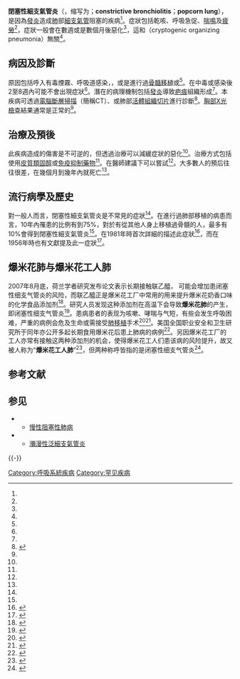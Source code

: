 {{medical}}
{{Infobox medical condition (new)
| name = 闭塞性细支气管炎<br/>Bronchiolitis obliterans
| synonyms = Obliterative bronchiolitis (OB),<ref name=NIH2012/><br/> constrictive bronchiolitis (CB),<ref name=cb>{{Cite journal| pmid = 9845757| last1 = Schlesinger| date = Jan 1998 | first1 = C.| last2 = Meyer | first2 = C.| last3 = Veeraraghavan | first3 = S.| last4 = Koss | first4 = M.| title = Constrictive (obliterative) bronchiolitis: diagnosis, etiology, and a critical review of the literature| volume = 2| issue = 5| pages = 321–334| journal = Annals of Diagnostic Pathology| doi = 10.1016/S1092-9134(98)80026-9}}</ref><br/> bronchiolitis obliterans syndrome (BOS),<br/> popcorn lung
| image = CTBO.png
| caption = 高解析度電腦斷層掃描，看到闭塞性细支气管炎，以及毛玻璃狀化、空氣滯積及支气管壁增厚<ref>{{cite journal|last1=Xie|first1=BQ|last2=Wang|first2=W|last3=Zhang|first3=WQ|last4=Guo|first4=XH|last5=Yang|first5=MF|last6=Wang|first6=L|last7=He|first7=ZX|last8=Tian|first8=YQ|title=Ventilation/perfusion scintigraphy in children with post-infectious bronchiolitis obliterans: a pilot study.|journal=PLOS ONE|date=2014|volume=9|issue=5|pages=e98381|pmid=24852165|doi=10.1371/journal.pone.0098381|pmc=4031120}}</ref>
| symptoms = 乾咳、呼吸急促、[[喘鳴|喘鳴]]及[[疲勞|疲勞]]<ref name=NIH2012/>
| complications = 
| onset = 在數週或數個月後會惡化<ref name=Ly2012/>
| duration = 
| types = 
| causes = 有毒煙霧、呼吸道感染，{{le|結締組織病|Connective tissue disease}}，或是進行過[[骨髓移植|骨髓移植]]或{{le|心肺移植|heart–lung transplant}}<ref name=NIH2012/>
| risks = 
| diagnosis = [[X射线计算机断层成像|X射线计算机断层成像]]、{{link-en|肺功能試驗|pulmonary function test}}或肺部[[活體組織切片|活體組織切片]]<ref name=NIH2012/>
| differential = [[哮喘|哮喘]]<ref>{{cite book|last1=Lockey|first1=Richard F.|last2=Ledford|first2=Dennis K.|title=Asthma: Comorbidities, Coexisting Conditions, and Differential Diagnosis|date=2014|publisher=Oxford University Press|isbn=9780199918072|page=111|url=https://books.google.com/books?id=9Do_AwAAQBAJ&pg=PA110|language=en|deadurl=no|archiveurl=https://web.archive.org/web/20170908180941/https://books.google.com/books?id=9Do_AwAAQBAJ&pg=PA110|archivedate=2017-09-08|df=}}</ref>
| prevention = 
| treatment = [[皮質類固醇|皮質類固醇]]、[[免疫抑制劑|免疫抑制藥物]]、{{le|肺部移植|Lung_transplantation}}<ref name=NIH2012/><ref name=Ly2012/>
| medication = 
| prognosis = 多半不佳<ref name=Ly2012/>
| frequency = 罕見<ref name=Ly2012/>
| deaths = 
}}
<!-- 定義及症狀 -->

'''閉塞性細支氣管炎'''（{{lang-en|Obliterative bronchiolitis (OB)}}，缩写为'''{{lang|en|OB}}'''；'''constrictive bronchiolitis'''；'''popcorn lung'''），是因為[[發炎|發炎]]造成[[肺|肺]]部[[小支氣管|細支氣管]]阻塞的疾病<ref name=NIH2012/>。症狀包括乾咳、呼吸急促、[[喘鳴|喘鳴]]及[[疲勞|疲勞]]<ref name=NIH2012/>，症狀一般會在數週或是數個月後惡化<ref name=Ly2012/>，這和{{le|器質性肺炎|organizing pneumonia|隱源性器質性肺炎}}（cryptogenic organizing pneumonia）無關<ref name=Ly2012/>。

== 病因及診斷 ==
原因包括呼入有毒煙霧、呼吸道感染，{{le|結締組織病|Connective tissue disease}}，或是進行過[[骨髓移植|骨髓移植]]或{{le|心肺移植|heart–lung transplant}}<ref name=NIH2012/>。在中毒或感染後2至8週內可能不會出現症狀<ref name=NIH2012/>。潛在的病理機制包括[[發炎|發炎]]導致[[疤痕|疤痕]]組織形成<ref name=NIH2012/>。本疾病可透過[[X射線電腦斷層掃描|電腦斷層掃描]]（簡稱CT）、{{link-en|肺功能試驗|pulmonary function test}}或肺部[[活體組織切片|活體組織切片]]進行診斷<ref name=NIH2012>{{cite web|title=Bronchiolitis obliterans|url=https://rarediseases.info.nih.gov/diseases/9551/bronchiolitis-obliterans|website=GARD|accessdate=13 September 2016|date=2012|deadurl=no|archiveurl=https://web.archive.org/web/20170121061507/https://rarediseases.info.nih.gov/diseases/9551/bronchiolitis-obliterans|archivedate=21 January 2017|df=}}</ref>。[[胸部X光|胸部X光檢查]]結果通常是正常的<ref name=Ly2012/>。

== 治療及預後 ==
此疾病造成的傷害是不可逆的，但透過治療可以減緩症狀的惡化<ref name=NIH2012/>。治療方式包括使用[[皮質類固醇|皮質類固醇]]或[[免疫抑制劑|免疫抑制藥物]]<ref name=NIH2012/>。在醫師建議下可以嘗試{{le|肺部移植|Lung transplantation}}<ref name=Ly2012/>。大多數人的預后往往很差，在幾個月到幾年內就死亡<ref name=Ly2012/>。

== 流行病學及歷史 ==
對一般人而言，閉塞性細支氣管炎是不常見的症狀<ref name="Ly2012" />。在進行過肺部移植的病患而言，10年內罹患的比例有到75%，對於有從其他人身上移植過骨髓的人，最多有10%會得到閉塞性細支氣管炎<ref name="Ly2012" />。在1981年時首次詳細的描述此症狀<ref name="Ly2012">{{cite journal|last1=Lynch JP|first1=3rd|last2=Weigt|first2=SS|last3=DerHovanessian|first3=A|last4=Fishbein|first4=MC|last5=Gutierrez|first5=A|last6=Belperio|first6=JA|title=Obliterative (constrictive) bronchiolitis.|journal=Seminars in respiratory and critical care medicine|date=October 2012|volume=33|issue=5|pages=509–32|pmid=23001805|doi=10.1055/s-0032-1325161}}</ref>，而在1956年時也有文獻提及此一症狀<ref>{{cite book|last1=Gourtsoyiannis|first1=Nicholas C.|last2=Ros|first2=Pablo R.|title=Radiologic-Pathologic Correlations from Head to Toe: Understanding the Manifestations of Disease|date=2005|publisher=Springer Science & Business Media|isbn=9783540266648|page=154|url=https://books.google.com/books?id=7jNRJjptq-wC&pg=PA154|language=en|deadurl=no|archiveurl=https://web.archive.org/web/20170908180941/https://books.google.com/books?id=7jNRJjptq-wC&pg=PA154|archivedate=2017-09-08|df=}}</ref>。

== 爆米花肺与爆米花工人肺 ==
2007年8月底，荷兰学者研究发布论文表示长期接触联乙醯， 可能会增加患闭塞性细支气管炎的风险，而联乙醯正是爆米花工厂中常用的用来提升爆米花奶香口味的化学食品添加剂<ref name=":0">{{Cite news|url=https://kns.cnki.net/kcms/detail/detail.aspx?FileName=KJRB200711120021&DbName=CCND2007|title=爆米花好吃,“爆米花肺”难忍|author=毛黎|work=科技日报|date=2007-11-12|accessdate=2022-06-10|language=zh|doi=10.28502/n.cnki.nkjrb.2007.010691|archive-date=2022-06-16|archive-url=https://web.archive.org/web/20220616081729/https://kns.cnki.net/kcms/detail/detail.aspx?FileName=KJRB200711120021&DbName=CCND2007}}</ref>。研究人员发现这种添加剂在高温下会导致'''爆米花肺'''的产生，即闭塞性细支气管炎<ref name=":0">{{Cite news|url=https://kns.cnki.net/kcms/detail/detail.aspx?FileName=KJRB200711120021&DbName=CCND2007|title=爆米花好吃,“爆米花肺”难忍|author=毛黎|work=科技日报|date=2007-11-12|accessdate=2022-06-10|language=zh|doi=10.28502/n.cnki.nkjrb.2007.010691}}</ref>。患病患者的表现为咳嗽、哮喘与气短，有些会发生呼吸困难，严重的病例会危及生命或需接受[[肺移植|肺移植]]手术<ref name=":0">{{Cite news|url=https://kns.cnki.net/kcms/detail/detail.aspx?FileName=KJRB200711120021&DbName=CCND2007|title=爆米花好吃,“爆米花肺”难忍|author=毛黎|work=科技日报|date=2007-11-12|accessdate=2022-06-10|language=zh|doi=10.28502/n.cnki.nkjrb.2007.010691}}</ref><ref name=":1">{{Cite journal |author=中国药店 |date=2022-06-10 |title=爆米花危害肺部健康 |url=https://kns.cnki.net/kcms/detail/detail.aspx?FileName=YDZZ200710049&DbName=CJFQ2007 |journal=中国药店 |access-date=2022-06-10 |archive-date=2022-06-16 |archive-url=https://web.archive.org/web/20220616081754/https://kns.cnki.net/kcms/detail/detail.aspx?FileName=YDZZ200710049&DbName=CJFQ2007 }}</ref>。美国全国职业安全和卫生研究所于同年亦公开多起长期食用爆米花后患上肺病的病例<ref name=":1">{{Cite journal |author=中国药店 |date=2022-06-10 |title=爆米花危害肺部健康 |url=https://kns.cnki.net/kcms/detail/detail.aspx?FileName=YDZZ200710049&DbName=CJFQ2007 |journal=中国药店 |access-date=2022-06-10}}</ref>。另因爆米花工厂的工人亦常有接触这两种添加剂的机会，使得爆米花工人们患该病的风险提升，故又被人称为“'''爆米花工人肺'''”<ref name=":1">{{Cite journal |author=中国药店 |date=2022-06-10 |title=爆米花危害肺部健康 |url=https://kns.cnki.net/kcms/detail/detail.aspx?FileName=YDZZ200710049&DbName=CJFQ2007 |journal=中国药店 |access-date=2022-06-10}}</ref>，但两种称呼皆指的是闭塞性细支气管炎<ref name=":1">{{Cite journal |author=中国药店 |date=2022-06-10 |title=爆米花危害肺部健康 |url=https://kns.cnki.net/kcms/detail/detail.aspx?FileName=YDZZ200710049&DbName=CJFQ2007 |journal=中国药店 |access-date=2022-06-10}}</ref>。

== 参考文献 ==
{{Reflist|2}}

== 参见 ==
{{Portal box|医学}}
* {{le|阻塞性肺病|Obstructive lung disease}}
** [[慢性阻塞性肺病|慢性阻塞性肺病]]
* {{le|细支气管炎|Bronchiolitis}}
** [[瀰漫性泛細支氣管炎|瀰漫性泛細支氣管炎]]

{{-}}
{{Respiratory pathology}}

[[Category:呼吸系統疾病|Category:呼吸系統疾病]]
[[Category:罕见疾病|Category:罕见疾病]]
